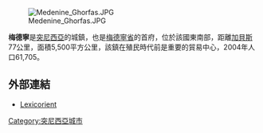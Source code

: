 [[Image:Medenine_Ghorfas.JPG|right]]

'''梅德寧'''是[[突尼西亞|突尼西亞]]的城鎮，也是[[梅德寧省|梅德寧省]]的首府，位於該國東南部，距離[[加貝斯|加貝斯]]77公里，面積5,500平方公里，該鎮在殖民時代前是重要的貿易中心，2004年人口61,705。

==外部連結==
* [http://lexicorient.com/tunisia/medenine.htm Lexicorient] {{Wayback|url=http://lexicorient.com/tunisia/medenine.htm |date=20120716190317 }}

{{Tunisia-geo-stub}}
[[Category:突尼西亞城市|Category:突尼西亞城市]]
